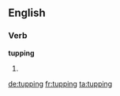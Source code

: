 ==English==

===Verb===
'''tupping'''

# {{present participle of|tup}}

[[de:tupping]]
[[fr:tupping]]
[[ta:tupping]]